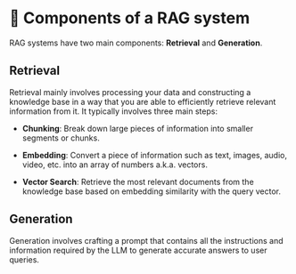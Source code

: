 # 📘 Components of a RAG system

RAG systems have two main components: **Retrieval** and **Generation**.

## Retrieval

Retrieval mainly involves processing your data and constructing a knowledge base in a way that you are able to efficiently retrieve relevant information from it. It typically involves three main steps:

* **Chunking**: Break down large pieces of information into smaller segments or chunks.

* **Embedding**: Convert a piece of information such as text, images, audio, video, etc. into an array of numbers a.k.a. vectors.

* **Vector Search**: Retrieve the most relevant documents from the knowledge base based on embedding similarity with the query vector.

## Generation

Generation involves crafting a prompt that contains all the instructions and information required by the LLM to generate accurate answers to user queries.